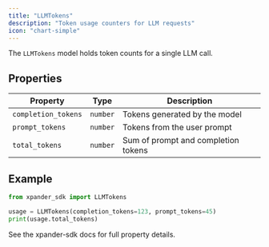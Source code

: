```yaml
---
title: "LLMTokens"
description: "Token usage counters for LLM requests"
icon: "chart-simple"
---
```


The `LLMTokens` model holds token counts for a single LLM call.

## Properties

| Property | Type | Description |
|----------|------|-------------|
| `completion_tokens` | `number` | Tokens generated by the model |
| `prompt_tokens` | `number` | Tokens from the user prompt |
| `total_tokens` | `number` | Sum of prompt and completion tokens |

## Example

```python Python
from xpander_sdk import LLMTokens

usage = LLMTokens(completion_tokens=123, prompt_tokens=45)
print(usage.total_tokens)
```

<Note>
See the
<Link href="https://github.com/xpander-ai/xpander-sdk/blob/main/docs/python/LLMTokens.md">xpander-sdk docs</Link>
for full property details.
</Note>
